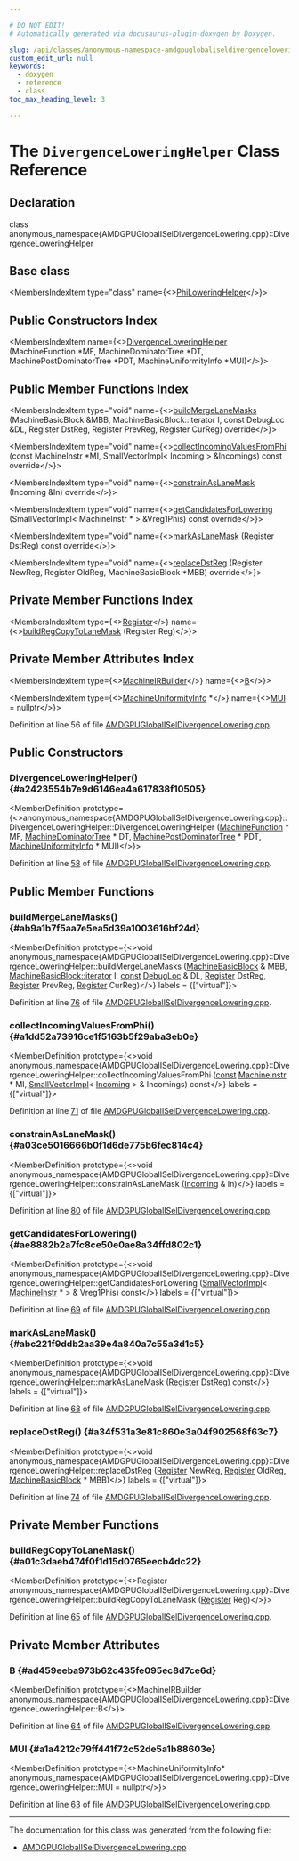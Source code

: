 ```yaml
---

# DO NOT EDIT!
# Automatically generated via docusaurus-plugin-doxygen by Doxygen.

slug: /api/classes/anonymous-namespace-amdgpuglobaliseldivergencelowering-cpp-/divergenceloweringhelper
custom_edit_url: null
keywords:
  - doxygen
  - reference
  - class
toc_max_heading_level: 3

---
```





# The `DivergenceLoweringHelper` Class Reference

<DoxygenPage pluginConfig={pluginConfig}>



## Declaration

<CodeBlock>class anonymous_namespace{AMDGPUGlobalISelDivergenceLowering.cpp}::DivergenceLoweringHelper</CodeBlock>

## Base class

<MembersIndex>

<MembersIndexItem
  type="class"
  name={<><a href="/docs/api/classes/llvm/philoweringhelper">PhiLoweringHelper</a></>}>
</MembersIndexItem>

</MembersIndex>

## Public Constructors Index

<MembersIndex>

<MembersIndexItem
  name={<><a href="#a2423554b7e9d6146ea4a617838f10505">DivergenceLoweringHelper</a> (MachineFunction &#42;MF, MachineDominatorTree &#42;DT, MachinePostDominatorTree &#42;PDT, MachineUniformityInfo &#42;MUI)</>}>
</MembersIndexItem>

</MembersIndex>

## Public Member Functions Index

<MembersIndex>

<MembersIndexItem
  type="void"
  name={<><a href="#ab9a1b7f5aa7e5ea5d39a1003616bf24d">buildMergeLaneMasks</a> (MachineBasicBlock &amp;MBB, MachineBasicBlock::iterator I, const DebugLoc &amp;DL, Register DstReg, Register PrevReg, Register CurReg) override</>}>
</MembersIndexItem>

<MembersIndexItem
  type="void"
  name={<><a href="#a1dd52a73916ce1f5163b5f29aba3eb0e">collectIncomingValuesFromPhi</a> (const MachineInstr &#42;MI, SmallVectorImpl&lt; Incoming &gt; &amp;Incomings) const override</>}>
</MembersIndexItem>

<MembersIndexItem
  type="void"
  name={<><a href="#a03ce5016666b0f1d6de775b6fec814c4">constrainAsLaneMask</a> (Incoming &amp;In) override</>}>
</MembersIndexItem>

<MembersIndexItem
  type="void"
  name={<><a href="#ae8882b2a7fc8ce50e0ae8a34ffd802c1">getCandidatesForLowering</a> (SmallVectorImpl&lt; MachineInstr &#42; &gt; &amp;Vreg1Phis) const override</>}>
</MembersIndexItem>

<MembersIndexItem
  type="void"
  name={<><a href="#abc221f9ddb2aa39e4a840a7c55a3d1c5">markAsLaneMask</a> (Register DstReg) const override</>}>
</MembersIndexItem>

<MembersIndexItem
  type="void"
  name={<><a href="#a34f531a3e81c860e3a04f902568f63c7">replaceDstReg</a> (Register NewReg, Register OldReg, MachineBasicBlock &#42;MBB) override</>}>
</MembersIndexItem>

</MembersIndex>

## Private Member Functions Index

<MembersIndex>

<MembersIndexItem
  type={<><a href="/docs/api/classes/llvm/register">Register</a></>}
  name={<><a href="#a01c3daeb474f0f1d15d0765eecb4dc22">buildRegCopyToLaneMask</a> (Register Reg)</>}>
</MembersIndexItem>

</MembersIndex>

## Private Member Attributes Index

<MembersIndex>

<MembersIndexItem
  type={<><a href="/docs/api/classes/llvm/machineirbuilder">MachineIRBuilder</a></>}
  name={<><a href="#ad459eeba973b62c435fe095ec8d7ce6d">B</a></>}>
</MembersIndexItem>

<MembersIndexItem
  type={<><a href="/docs/api/namespaces/llvm/#a02b9df38cfd95dfb86cb5b81234df892">MachineUniformityInfo</a> &#42;</>}
  name={<><a href="#a1a4212c79ff441f72c52de5a1b88603e">MUI</a> = nullptr</>}>
</MembersIndexItem>

</MembersIndex>


Definition at line 56 of file <a href="/docs/api/files/lib/lib/target/lib/target/amdgpu/amdgpuglobaliseldivergencelowering-cpp">AMDGPUGlobalISelDivergenceLowering.cpp</a>.

<SectionDefinition>

## Public Constructors

### DivergenceLoweringHelper() {#a2423554b7e9d6146ea4a617838f10505}

<MemberDefinition
  prototype={<>anonymous&#95;namespace&#123;AMDGPUGlobalISelDivergenceLowering.cpp&#125;::DivergenceLoweringHelper::DivergenceLoweringHelper (<a href="/docs/api/classes/llvm/machinefunction">MachineFunction</a> &#42; MF, <a href="/docs/api/classes/llvm/machinedominatortree">MachineDominatorTree</a> &#42; DT, <a href="/docs/api/classes/llvm/machinepostdominatortree">MachinePostDominatorTree</a> &#42; PDT, <a href="/docs/api/namespaces/llvm/#a02b9df38cfd95dfb86cb5b81234df892">MachineUniformityInfo</a> &#42; MUI)</>}>

Definition at line <a href="/docs/api/files/lib/lib/target/lib/target/amdgpu/amdgpuglobaliseldivergencelowering-cpp/#l00058">58</a> of file <a href="/docs/api/files/lib/lib/target/lib/target/amdgpu/amdgpuglobaliseldivergencelowering-cpp">AMDGPUGlobalISelDivergenceLowering.cpp</a>.
</MemberDefinition>

</SectionDefinition>

<SectionDefinition>

## Public Member Functions

### buildMergeLaneMasks() {#ab9a1b7f5aa7e5ea5d39a1003616bf24d}

<MemberDefinition
  prototype={<>void anonymous&#95;namespace&#123;AMDGPUGlobalISelDivergenceLowering.cpp&#125;::DivergenceLoweringHelper::buildMergeLaneMasks (<a href="/docs/api/classes/llvm/machinebasicblock">MachineBasicBlock</a> &amp; MBB, <a href="/docs/api/classes/llvm/machinebasicblock/#ae34c996b58df9b9ce6695a0c8b70c533">MachineBasicBlock::iterator</a> I, <a href="/docs/api/files/lib/lib/target/lib/target/aarch64/aarch64promoteconstant-cpp/#a90f8350fecae261c25be85d38b451bff">const</a> <a href="/docs/api/classes/llvm/debugloc">DebugLoc</a> &amp; DL, <a href="/docs/api/classes/llvm/register">Register</a> DstReg, <a href="/docs/api/classes/llvm/register">Register</a> PrevReg, <a href="/docs/api/classes/llvm/register">Register</a> CurReg)</>}
  labels = {["virtual"]}>

Definition at line <a href="/docs/api/files/lib/lib/target/lib/target/amdgpu/amdgpuglobaliseldivergencelowering-cpp/#l00076">76</a> of file <a href="/docs/api/files/lib/lib/target/lib/target/amdgpu/amdgpuglobaliseldivergencelowering-cpp">AMDGPUGlobalISelDivergenceLowering.cpp</a>.
</MemberDefinition>

### collectIncomingValuesFromPhi() {#a1dd52a73916ce1f5163b5f29aba3eb0e}

<MemberDefinition
  prototype={<>void anonymous&#95;namespace&#123;AMDGPUGlobalISelDivergenceLowering.cpp&#125;::DivergenceLoweringHelper::collectIncomingValuesFromPhi (<a href="/docs/api/files/lib/lib/target/lib/target/aarch64/aarch64promoteconstant-cpp/#a90f8350fecae261c25be85d38b451bff">const</a> <a href="/docs/api/classes/llvm/machineinstr">MachineInstr</a> &#42; MI, <a href="/docs/api/classes/llvm/smallvectorimpl">SmallVectorImpl</a>&lt; <a href="/docs/api/structs/llvm/incoming">Incoming</a> &gt; &amp; Incomings) const</>}
  labels = {["virtual"]}>

Definition at line <a href="/docs/api/files/lib/lib/target/lib/target/amdgpu/amdgpuglobaliseldivergencelowering-cpp/#l00071">71</a> of file <a href="/docs/api/files/lib/lib/target/lib/target/amdgpu/amdgpuglobaliseldivergencelowering-cpp">AMDGPUGlobalISelDivergenceLowering.cpp</a>.
</MemberDefinition>

### constrainAsLaneMask() {#a03ce5016666b0f1d6de775b6fec814c4}

<MemberDefinition
  prototype={<>void anonymous&#95;namespace&#123;AMDGPUGlobalISelDivergenceLowering.cpp&#125;::DivergenceLoweringHelper::constrainAsLaneMask (<a href="/docs/api/structs/llvm/incoming">Incoming</a> &amp; In)</>}
  labels = {["virtual"]}>

Definition at line <a href="/docs/api/files/lib/lib/target/lib/target/amdgpu/amdgpuglobaliseldivergencelowering-cpp/#l00080">80</a> of file <a href="/docs/api/files/lib/lib/target/lib/target/amdgpu/amdgpuglobaliseldivergencelowering-cpp">AMDGPUGlobalISelDivergenceLowering.cpp</a>.
</MemberDefinition>

### getCandidatesForLowering() {#ae8882b2a7fc8ce50e0ae8a34ffd802c1}

<MemberDefinition
  prototype={<>void anonymous&#95;namespace&#123;AMDGPUGlobalISelDivergenceLowering.cpp&#125;::DivergenceLoweringHelper::getCandidatesForLowering (<a href="/docs/api/classes/llvm/smallvectorimpl">SmallVectorImpl</a>&lt; <a href="/docs/api/classes/llvm/machineinstr">MachineInstr</a> &#42; &gt; &amp; Vreg1Phis) const</>}
  labels = {["virtual"]}>

Definition at line <a href="/docs/api/files/lib/lib/target/lib/target/amdgpu/amdgpuglobaliseldivergencelowering-cpp/#l00069">69</a> of file <a href="/docs/api/files/lib/lib/target/lib/target/amdgpu/amdgpuglobaliseldivergencelowering-cpp">AMDGPUGlobalISelDivergenceLowering.cpp</a>.
</MemberDefinition>

### markAsLaneMask() {#abc221f9ddb2aa39e4a840a7c55a3d1c5}

<MemberDefinition
  prototype={<>void anonymous&#95;namespace&#123;AMDGPUGlobalISelDivergenceLowering.cpp&#125;::DivergenceLoweringHelper::markAsLaneMask (<a href="/docs/api/classes/llvm/register">Register</a> DstReg) const</>}
  labels = {["virtual"]}>

Definition at line <a href="/docs/api/files/lib/lib/target/lib/target/amdgpu/amdgpuglobaliseldivergencelowering-cpp/#l00068">68</a> of file <a href="/docs/api/files/lib/lib/target/lib/target/amdgpu/amdgpuglobaliseldivergencelowering-cpp">AMDGPUGlobalISelDivergenceLowering.cpp</a>.
</MemberDefinition>

### replaceDstReg() {#a34f531a3e81c860e3a04f902568f63c7}

<MemberDefinition
  prototype={<>void anonymous&#95;namespace&#123;AMDGPUGlobalISelDivergenceLowering.cpp&#125;::DivergenceLoweringHelper::replaceDstReg (<a href="/docs/api/classes/llvm/register">Register</a> NewReg, <a href="/docs/api/classes/llvm/register">Register</a> OldReg, <a href="/docs/api/classes/llvm/machinebasicblock">MachineBasicBlock</a> &#42; MBB)</>}
  labels = {["virtual"]}>

Definition at line <a href="/docs/api/files/lib/lib/target/lib/target/amdgpu/amdgpuglobaliseldivergencelowering-cpp/#l00074">74</a> of file <a href="/docs/api/files/lib/lib/target/lib/target/amdgpu/amdgpuglobaliseldivergencelowering-cpp">AMDGPUGlobalISelDivergenceLowering.cpp</a>.
</MemberDefinition>

</SectionDefinition>

<SectionDefinition>

## Private Member Functions

### buildRegCopyToLaneMask() {#a01c3daeb474f0f1d15d0765eecb4dc22}

<MemberDefinition
  prototype={<>Register anonymous&#95;namespace&#123;AMDGPUGlobalISelDivergenceLowering.cpp&#125;::DivergenceLoweringHelper::buildRegCopyToLaneMask (<a href="/docs/api/classes/llvm/register">Register</a> Reg)</>}>

Definition at line <a href="/docs/api/files/lib/lib/target/lib/target/amdgpu/amdgpuglobaliseldivergencelowering-cpp/#l00065">65</a> of file <a href="/docs/api/files/lib/lib/target/lib/target/amdgpu/amdgpuglobaliseldivergencelowering-cpp">AMDGPUGlobalISelDivergenceLowering.cpp</a>.
</MemberDefinition>

</SectionDefinition>

<SectionDefinition>

## Private Member Attributes

### B {#ad459eeba973b62c435fe095ec8d7ce6d}

<MemberDefinition
  prototype={<>MachineIRBuilder anonymous&#95;namespace&#123;AMDGPUGlobalISelDivergenceLowering.cpp&#125;::DivergenceLoweringHelper::B</>}>

Definition at line <a href="/docs/api/files/lib/lib/target/lib/target/amdgpu/amdgpuglobaliseldivergencelowering-cpp/#l00064">64</a> of file <a href="/docs/api/files/lib/lib/target/lib/target/amdgpu/amdgpuglobaliseldivergencelowering-cpp">AMDGPUGlobalISelDivergenceLowering.cpp</a>.
</MemberDefinition>

### MUI {#a1a4212c79ff441f72c52de5a1b88603e}

<MemberDefinition
  prototype={<>MachineUniformityInfo&#42; anonymous&#95;namespace&#123;AMDGPUGlobalISelDivergenceLowering.cpp&#125;::DivergenceLoweringHelper::MUI = nullptr</>}>

Definition at line <a href="/docs/api/files/lib/lib/target/lib/target/amdgpu/amdgpuglobaliseldivergencelowering-cpp/#l00063">63</a> of file <a href="/docs/api/files/lib/lib/target/lib/target/amdgpu/amdgpuglobaliseldivergencelowering-cpp">AMDGPUGlobalISelDivergenceLowering.cpp</a>.
</MemberDefinition>

</SectionDefinition>

<hr/>

The documentation for this class was generated from the following file:

<ul>
<li><a href="/docs/api/files/lib/lib/target/lib/target/amdgpu/amdgpuglobaliseldivergencelowering-cpp">AMDGPUGlobalISelDivergenceLowering.cpp</a></li>
</ul>

</DoxygenPage>
